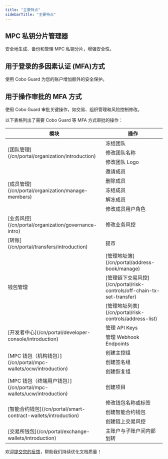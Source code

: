 ```yaml
---
title: "主要特点"
sidebarTitle: "主要特点"
---
```


## MPC 私钥分片管理器
安全地生成、备份和管理 MPC 私钥分片，增强安全性。

## 用于登录的多因素认证 (MFA)方式
使用 Cobo Guard 为您的账户增加额外的安全保护。

## 用于操作审批的 MFA 方式
使用 Cobo Guard 审批关键操作，如交易、组织管理和风险控制修改。

以下表格列出了需要 Cobo Guard 等 MFA 方式审批的操作：

<table>
  <thead>
    <tr>
      <th>模块</th>
      <th>操作</th>
    </tr>
  </thead>
  <tbody>
    <tr>
      <td rowspan="3">[团队管理](/cn/portal/organization/introduction)</td>
      <td>冻结团队</td>
    </tr>
    <tr>
      <td>修改团队名称</td>
    </tr>
    <tr>
      <td>修改团队 Logo</td>
    </tr>
    <tr>
      <td rowspan="5">[成员管理](/cn/portal/organization/manage-members)</td>
      <td>邀请成员</td>
    </tr>
    <tr>
      <td>删除成员</td>
    </tr>
    <tr>
      <td>冻结成员</td>
    </tr>
    <tr>
      <td>解冻成员</td>
    </tr>
    <tr>
      <td>修改成员用户角色</td>
    </tr>
    <tr>
      <td>[业务风控](/cn/portal/organization/governance-intro)</td>
      <td>修改业务风控</td>
    </tr>
    <tr>
      <td>[转账](/cn/portal/transfers/introduction)</td>
      <td>提币</td>
    </tr>
    <tr>
      <td rowspan="3">钱包管理</td>
      <td>[管理地址簿](/cn/portal/address-book/manage)</td>
    </tr>
    <tr>
      <td>[管理链下交易风控](/cn/portal/risk-controls/off-chain-tx-set-transfer)</td>
    </tr>
    <tr>
      <td>[管理地址列表](/cn/portal/risk-controls/address-list)</td>
    </tr>
    <tr>
      <td rowspan="2">[开发者中心](/cn/portal/developer-console/introduction)</td>
      <td>管理 API Keys</td>
    </tr>
    <tr>
      <td>管理 Webhook Endpoints</td>
    </tr>
    <tr>
      <td rowspan="3">[MPC 钱包（机构钱包）](/cn/portal/mpc-wallets/ocw/introduction)</td>
      <td>创建主控组</td>
    </tr>
    <tr>
      <td>创建签名组</td>
    </tr>
    <tr>
      <td>创建恢复组</td>
    </tr>
    <tr>
      <td>[MPC 钱包（终端用户钱包）](/cn/portal/mpc-wallets/ucw/introduction)</td>
      <td>创建项目</td>
    </tr>
    <tr>
      <td rowspan="3">[智能合约钱包](/cn/portal/smart-contract-wallets/introduction)</td>
      <td>修改钱包名称或标签</td>
    </tr>
    <tr>
      <td>创建智能合约钱包</td>
    </tr>
    <tr>
      <td>创建链上交易风控</td>
    </tr>
    <tr>
      <td>[交易所钱包](/cn/portal/exchange-wallets/introduction)</td>
      <td>主账户与子账户间内部划转</td>
    </tr>
  </tbody>
</table>

<Tip>欢迎[提交您的反馈](https://forms.zohopublic.com/cobo/form/DocumentFeedbackForm/formperma/QvLOhxJv1_JMsJ-1dleZ8Itb_7rzN-LtgvsDdxosoVI?referrername=manuals)，帮助我们持续优化文档质量！</Tip>